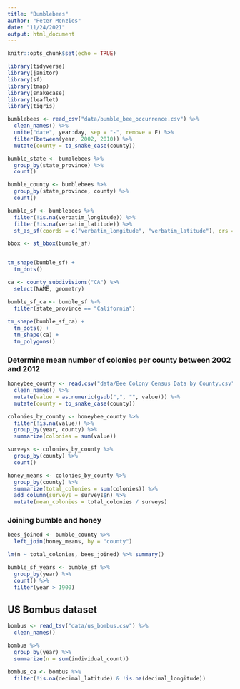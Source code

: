 ```yaml
---
title: "Bumblebees"
author: "Peter Menzies"
date: "11/24/2021"
output: html_document
---
```


```r
knitr::opts_chunk$set(echo = TRUE)

library(tidyverse)
library(janitor)
library(sf)
library(tmap)
library(snakecase)
library(leaflet)
library(tigris)
```


```r
bumblebees <- read_csv("data/bumble_bee_occurrence.csv") %>% 
  clean_names() %>% 
  unite("date", year:day, sep = "-", remove = F) %>% 
  filter(between(year, 2002, 2010)) %>% 
  mutate(county = to_snake_case(county))
```



```r
bumble_state <- bumblebees %>% 
  group_by(state_province) %>% 
  count()
```

```r
bumble_county <- bumblebees %>% 
  group_by(state_province, county) %>% 
  count()
```


```r
bumble_sf <- bumblebees %>% 
  filter(!is.na(verbatim_longitude)) %>%
  filter(!is.na(verbatim_latitude)) %>% 
  st_as_sf(coords = c("verbatim_longitude", "verbatim_latitude"), crs = 4326)

bbox <- st_bbox(bumble_sf)


tm_shape(bumble_sf) +
  tm_dots()
```

```r
ca <- county_subdivisions("CA") %>% 
  select(NAME, geometry)
```


```r
bumble_sf_ca <- bumble_sf %>% 
  filter(state_province == "California")
  
tm_shape(bumble_sf_ca) +
  tm_dots() + 
  tm_shape(ca) +
  tm_polygons()
```

### Determine mean number of colonies per county between 2002 and 2012

```r
honeybee_county <- read.csv("data/Bee Colony Census Data by County.csv") %>% 
  clean_names() %>% 
  mutate(value = as.numeric(gsub(",", "", value))) %>% 
  mutate(county = to_snake_case(county))

colonies_by_county <- honeybee_county %>% 
  filter(!is.na(value)) %>% 
  group_by(year, county) %>% 
  summarize(colonies = sum(value))

surveys <- colonies_by_county %>% 
  group_by(county) %>% 
  count()

honey_means <- colonies_by_county %>% 
  group_by(county) %>% 
  summarize(total_colonies = sum(colonies)) %>% 
  add_column(surveys = surveys$n) %>% 
  mutate(mean_colonies = total_colonies / surveys)
```

### Joining bumble and honey

```r
bees_joined <- bumble_county %>% 
  left_join(honey_means, by = "county")
```



```r
lm(n ~ total_colonies, bees_joined) %>% summary()
```




```r
bumble_sf_years <- bumble_sf %>% 
  group_by(year) %>% 
  count() %>% 
  filter(year > 1900)
```


## US Bombus dataset


```r
bombus <- read_tsv("data/us_bombus.csv") %>% 
  clean_names()

bombus %>% 
  group_by(year) %>% 
  summarize(n = sum(individual_count))

bombus_ca <- bombus %>% 
  filter(!is.na(decimal_latitude) & !is.na(decimal_longitude))

```


```r


```





